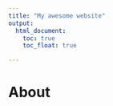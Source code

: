 ```yaml
---
title: "My awesome website"
output: 
  html_document:
    toc: true
    toc_float: true

---
```


# About